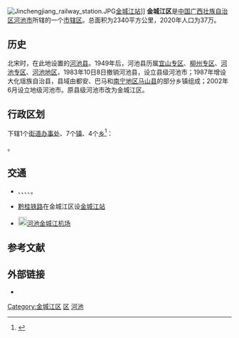 {{Infobox China County
|Belong = [[广西壮族自治区|广西壮族自治区]][[河池市|河池市]]
}}
[[File:Jinchengjiang_railway_station.JPG|thumb]][[金城江站|金城江站]]]]
'''金城江区'''是[[中国|中国]][[广西壮族自治区|广西壮族自治区]][[河池市|河池市]]所辖的一个[[市辖区|市辖区]]。总面积为2340平方公里，2020年人口为37万。

==历史==
北宋时，在此地设置的[[河池县_(北宋)|河池县]]。1949年后，河池县历属[[宜山专区|宜山专区]]、[[柳州专区|柳州专区]]、[[河池专区|河池专区]]、[[河池地区|河池地区]]，1983年10日8日撤销河池县，设立县级河池市；1987年增设大化瑶族自治县，县域由都安、巴马和[[南宁地区|南宁地区]][[马山县|马山县]]的部分乡镇组成；2002年6月设立地级河池市。原县级河池市改为金城江区。

== 行政区划 ==
{{PAGENAMEBASE}}下辖1个[[街道办事处|街道办事处]]、7个[[行政建制镇|镇]]、4个[[乡_(中华人民共和国)|乡]]<ref>{{PRC admin/ref sgc|45/12/02}}</ref>：

{{PRC admin/children|45/12/02}}。

==交通==
* {{China Expwy Name|G75}}、{{China Expwy Name|G78}}、{{中国国道名|210}}、{{中国国道名|323}}、{{中国国道名|357}}。
*{{rint|cn|crh}}[[黔桂铁路|黔桂铁路]]在金城江区设[[金城江站|金城江站]]
*[[File:Airport_Sign.svg|20px]][[河池金城江机场|河池金城江机场]]

== 参考文献 ==
{{reflist}}

== 外部链接 ==
* {{Official website|http://www.jcj.gov.cn/|name=河池市金城江区人民政府门户网站}}

{{Guangxi-stub}}
{{河池市金城江区行政区划}}
{{河池市行政区划}}
{{广西行政区划}}

[[Category:金城江区|Category:金城江区]]
[[Category:河池区县市|区]]
[[Category:广西市辖区|河池]]